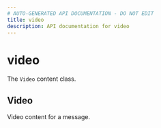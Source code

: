 ```yaml
---
# AUTO-GENERATED API DOCUMENTATION - DO NOT EDIT
title: video
description: API documentation for video
---
```


# video

The `Video` content class.

## <ApiType type="Class" path="content/video/index" symbolName="Video" /> Video

Video content for a message.


